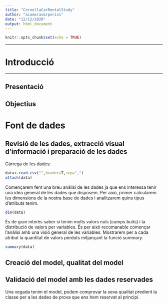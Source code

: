 ```yaml
---
title: "CornellaCarRentalStudy"
author: "acamarav&rperiss"
date: "12/12/2020"
output: html_document
---
```


```r
knitr::opts_chunk$set(echo = TRUE)
```

******
# Introducció
******
## Presentació


## Objectius



# Font de dades


  
##  Revisió de les dades, extracció visual d'informació i preparació de les dades

Càrrega de les dades:

```r
data<-read.csv("",header=T,sep=",")
attach(data)
```


Començarem fent una breu anàlisi de les dades ja que ens interessa tenir una idea general de les dades que disposem. Per això, primer calcularem les dimensions de la nostra base de dades i analitzarem quins tipus d'atributs tenim.


```r
dim(data)
```

És de gran interès saber si tenim molts valors nuls (camps buits) i la distribució de valors per variables. És per això recomanable començar l'anàlisi amb una visió general de les variables. Mostrarem per a cada atribut la quantitat de valors perduts mitjançant la funció summary.

```r
summary(data)
```



## Creació del model, qualitat del model


## Validació del model amb les dades reservades
Una vegada tenim el model, podem comprovar la seva qualitat predient la classe per a les dades de prova que ens hem reservat al principi.


